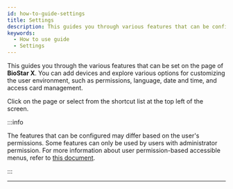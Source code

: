 ```yaml
---
id: how-to-guide-settings
title: Settings
description: This guides you through various features that can be configured on the settings page of BioStar X.
keywords:
  - How to use guide
  - Settings
---
```


This guides you through the various features that can be set on the <Cmd sid='shell.header.setting' /> page of **BioStar X**. You can add devices and explore various options for customizing the user environment, such as permissions, language, date and time, and access card management. 

Click <Cmd sid='shell.header.setting' /> on the <Cmd sid='shell.header.launcher' /> page or select <Cmd sid='shell.header.setting' /> from the shortcut list at the top left of the screen.

:::info

The features that can be configured may differ based on the user's permissions. Some features can only be used by users with administrator permission. For more information about user permission-based accessible menus, refer to [this document](set-permission#operatorLevel).

:::

---

<Overview />
